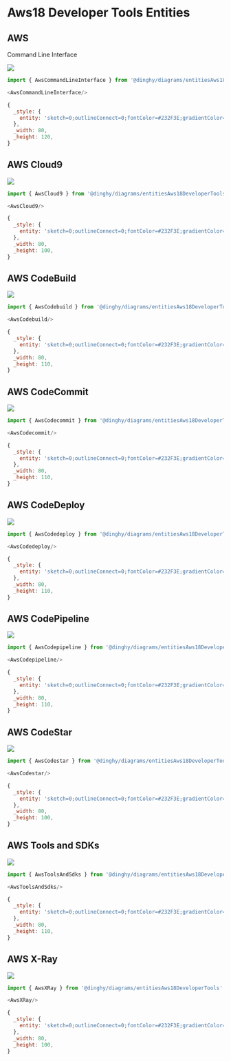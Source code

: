 
# Aws18 Developer Tools Entities


## AWS
Command Line Interface

<Tabs>
  <TabItem value="Preview">

![](./aws-command-line-interface.png#drawio)

  </TabItem>
  <TabItem value="Usage">
    
```js
import { AwsCommandLineInterface } from '@dinghy/diagrams/entitiesAws18DeveloperTools'

<AwsCommandLineInterface/>
```

  </TabItem>
  <TabItem value="Definition">
    
```js
{
  _style: {
    entity: 'sketch=0;outlineConnect=0;fontColor=#232F3E;gradientColor=none;strokeColor=#ffffff;fillColor=#232F3E;dashed=0;verticalLabelPosition=middle;verticalAlign=bottom;align=center;html=1;whiteSpace=wrap;fontSize=10;fontStyle=1;spacing=3;shape=mxgraph.aws4.productIcon;prIcon=mxgraph.aws4.command_line_interface;',
  },
  _width: 80,
  _height: 120,
}
```

  </TabItem>
</Tabs>


## AWS Cloud9

<Tabs>
  <TabItem value="Preview">

![](./aws-cloud9.png#drawio)

  </TabItem>
  <TabItem value="Usage">
    
```js
import { AwsCloud9 } from '@dinghy/diagrams/entitiesAws18DeveloperTools'

<AwsCloud9/>
```

  </TabItem>
  <TabItem value="Definition">
    
```js
{
  _style: {
    entity: 'sketch=0;outlineConnect=0;fontColor=#232F3E;gradientColor=none;strokeColor=#ffffff;fillColor=#232F3E;dashed=0;verticalLabelPosition=middle;verticalAlign=bottom;align=center;html=1;whiteSpace=wrap;fontSize=10;fontStyle=1;spacing=3;shape=mxgraph.aws4.productIcon;prIcon=mxgraph.aws4.cloud9;',
  },
  _width: 80,
  _height: 100,
}
```

  </TabItem>
</Tabs>


## AWS CodeBuild

<Tabs>
  <TabItem value="Preview">

![](./aws-codebuild.png#drawio)

  </TabItem>
  <TabItem value="Usage">
    
```js
import { AwsCodebuild } from '@dinghy/diagrams/entitiesAws18DeveloperTools'

<AwsCodebuild/>
```

  </TabItem>
  <TabItem value="Definition">
    
```js
{
  _style: {
    entity: 'sketch=0;outlineConnect=0;fontColor=#232F3E;gradientColor=none;strokeColor=#ffffff;fillColor=#232F3E;dashed=0;verticalLabelPosition=middle;verticalAlign=bottom;align=center;html=1;whiteSpace=wrap;fontSize=10;fontStyle=1;spacing=3;shape=mxgraph.aws4.productIcon;prIcon=mxgraph.aws4.codebuild;',
  },
  _width: 80,
  _height: 110,
}
```

  </TabItem>
</Tabs>


## AWS CodeCommit

<Tabs>
  <TabItem value="Preview">

![](./aws-codecommit.png#drawio)

  </TabItem>
  <TabItem value="Usage">
    
```js
import { AwsCodecommit } from '@dinghy/diagrams/entitiesAws18DeveloperTools'

<AwsCodecommit/>
```

  </TabItem>
  <TabItem value="Definition">
    
```js
{
  _style: {
    entity: 'sketch=0;outlineConnect=0;fontColor=#232F3E;gradientColor=none;strokeColor=#ffffff;fillColor=#232F3E;dashed=0;verticalLabelPosition=middle;verticalAlign=bottom;align=center;html=1;whiteSpace=wrap;fontSize=10;fontStyle=1;spacing=3;shape=mxgraph.aws4.productIcon;prIcon=mxgraph.aws4.codecommit;',
  },
  _width: 80,
  _height: 110,
}
```

  </TabItem>
</Tabs>


## AWS CodeDeploy

<Tabs>
  <TabItem value="Preview">

![](./aws-codedeploy.png#drawio)

  </TabItem>
  <TabItem value="Usage">
    
```js
import { AwsCodedeploy } from '@dinghy/diagrams/entitiesAws18DeveloperTools'

<AwsCodedeploy/>
```

  </TabItem>
  <TabItem value="Definition">
    
```js
{
  _style: {
    entity: 'sketch=0;outlineConnect=0;fontColor=#232F3E;gradientColor=none;strokeColor=#ffffff;fillColor=#232F3E;dashed=0;verticalLabelPosition=middle;verticalAlign=bottom;align=center;html=1;whiteSpace=wrap;fontSize=10;fontStyle=1;spacing=3;shape=mxgraph.aws4.productIcon;prIcon=mxgraph.aws4.codedeploy;',
  },
  _width: 80,
  _height: 110,
}
```

  </TabItem>
</Tabs>


## AWS CodePipeline

<Tabs>
  <TabItem value="Preview">

![](./aws-codepipeline.png#drawio)

  </TabItem>
  <TabItem value="Usage">
    
```js
import { AwsCodepipeline } from '@dinghy/diagrams/entitiesAws18DeveloperTools'

<AwsCodepipeline/>
```

  </TabItem>
  <TabItem value="Definition">
    
```js
{
  _style: {
    entity: 'sketch=0;outlineConnect=0;fontColor=#232F3E;gradientColor=none;strokeColor=#ffffff;fillColor=#232F3E;dashed=0;verticalLabelPosition=middle;verticalAlign=bottom;align=center;html=1;whiteSpace=wrap;fontSize=10;fontStyle=1;spacing=3;shape=mxgraph.aws4.productIcon;prIcon=mxgraph.aws4.codepipeline;',
  },
  _width: 80,
  _height: 110,
}
```

  </TabItem>
</Tabs>


## AWS CodeStar

<Tabs>
  <TabItem value="Preview">

![](./aws-codestar.png#drawio)

  </TabItem>
  <TabItem value="Usage">
    
```js
import { AwsCodestar } from '@dinghy/diagrams/entitiesAws18DeveloperTools'

<AwsCodestar/>
```

  </TabItem>
  <TabItem value="Definition">
    
```js
{
  _style: {
    entity: 'sketch=0;outlineConnect=0;fontColor=#232F3E;gradientColor=none;strokeColor=#ffffff;fillColor=#232F3E;dashed=0;verticalLabelPosition=middle;verticalAlign=bottom;align=center;html=1;whiteSpace=wrap;fontSize=10;fontStyle=1;spacing=3;shape=mxgraph.aws4.productIcon;prIcon=mxgraph.aws4.codestar;',
  },
  _width: 80,
  _height: 100,
}
```

  </TabItem>
</Tabs>


## AWS Tools and SDKs

<Tabs>
  <TabItem value="Preview">

![](./aws-tools-and-sdks.png#drawio)

  </TabItem>
  <TabItem value="Usage">
    
```js
import { AwsToolsAndSdks } from '@dinghy/diagrams/entitiesAws18DeveloperTools'

<AwsToolsAndSdks/>
```

  </TabItem>
  <TabItem value="Definition">
    
```js
{
  _style: {
    entity: 'sketch=0;outlineConnect=0;fontColor=#232F3E;gradientColor=none;strokeColor=#ffffff;fillColor=#232F3E;dashed=0;verticalLabelPosition=middle;verticalAlign=bottom;align=center;html=1;whiteSpace=wrap;fontSize=10;fontStyle=1;spacing=3;shape=mxgraph.aws4.productIcon;prIcon=mxgraph.aws4.tools_and_sdks;',
  },
  _width: 80,
  _height: 110,
}
```

  </TabItem>
</Tabs>


## AWS X-Ray

<Tabs>
  <TabItem value="Preview">

![](./aws-x-ray.png#drawio)

  </TabItem>
  <TabItem value="Usage">
    
```js
import { AwsXRay } from '@dinghy/diagrams/entitiesAws18DeveloperTools'

<AwsXRay/>
```

  </TabItem>
  <TabItem value="Definition">
    
```js
{
  _style: {
    entity: 'sketch=0;outlineConnect=0;fontColor=#232F3E;gradientColor=none;strokeColor=#ffffff;fillColor=#232F3E;dashed=0;verticalLabelPosition=middle;verticalAlign=bottom;align=center;html=1;whiteSpace=wrap;fontSize=10;fontStyle=1;spacing=3;shape=mxgraph.aws4.productIcon;prIcon=mxgraph.aws4.xray;',
  },
  _width: 80,
  _height: 100,
}
```

  </TabItem>
</Tabs>

